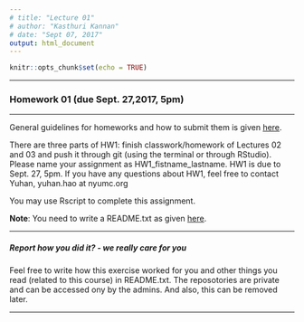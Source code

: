 ```yaml
---
# title: "Lecture 01"
# author: "Kasthuri Kannan"
# date: "Sept 07, 2017"
output: html_document
---
```


```r
knitr::opts_chunk$set(echo = TRUE)
```

---

### Homework 01 (due Sept. 27,2017, 5pm)

---

General guidelines for homeworks and how to submit them is given [here](https://kannan-kasthuri.github.io/Homework_Files/guidelines.html).


There are three parts of HW1: finish classwork/homework of Lectures 02 and 03 and push it through git (using the terminal or through RStudio). Please name your assignment as HW1_fistname_lastname. HW1 is due to Sept. 27, 5pm. If you have any questions about HW1, feel free to contact Yuhan, yuhan.hao at nyumc.org

You may use Rscript to complete this assignment. 

**Note**: You need to write a README.txt as given [here](https://kannan-kasthuri.github.io/Homework_Files/guidelines.html).


---

##### Report how you did it? - we really care for you

Feel free to write how this exercise worked for you and other things you read (related to this course) in README.txt. The reposotories are private and can be accessed ony by the admins. And also, this can be removed later.

---